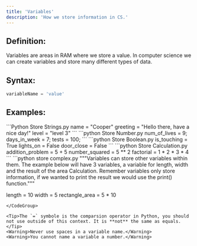 ```yaml
---
title: 'Variables'
description: 'How we store information in CS.' 
---
```

## Definition:
Variables are areas in RAM where we store a value. In computer science we can create variables and store many different types of data.
## Syntax:

```python
variableName = 'value'
```

## Examples:
<CodeGroup>
```Python Store Strings.py
name = "Cooper"
greeting = "Hello there, have a nice day!"
level = "level 3"
```
```python Store Number.py
num_of_lives = 9;
days_in_week = 7;
tests = 100;
```
```python Store Boolean.py
is_touching = True
lights_on = False
door_close = False
```
```python Store Calculation.py
addition_problem = 5 + 5 
number_squared = 5 ** 2
factorial = 1 * 2 * 3 * 4
```
```python store complex.py
"""Variables can store other variables within them. The example below will have 3
variables, a variable for length, width and the result of the area Calculation.
Remember variables only store information, if we wanted to print the result we
would use the print() function."""

length = 10
width = 5
rectangle_area = 5  * 10
```
</CodeGroup>

<Tip>The `=` symbole is the comparsion operator in Python, you should not use outside of this context. It is **not** the same as equals.</Tip>
<Warning>Never use spaces in a variable name.</Warning>
<Warning>You cannot name a variable a number.</Warning>